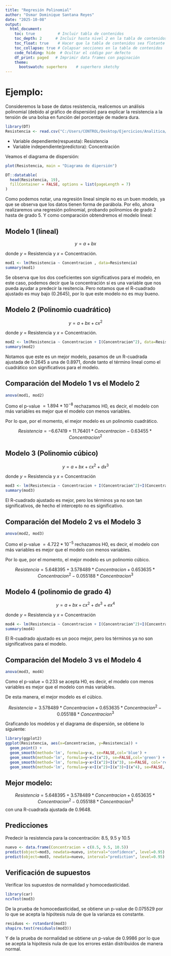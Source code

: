 ---
title: "Regresión Polinomial"
author: "Osmar Dominique Santana Reyes"
date: "2025-10-08"
output: 
  html_document:
    toc: true          # Incluir tabla de contenidos
    toc_depth: 2      # Incluir hasta nivel 2 en la tabla de contenidos
    toc_float: true    # Hacer que la tabla de contenidos sea flotante
    toc_collapse: true # Colapsar secciones en la tabla de contenidos
    code_folding: hide  # Ocultar el código por defecto
    df_print: paged   # Imprimir data frames con paginación
    theme:
      bootswatch: superhero    # superhero sketchy
---

# Ejemplo:

Consideremos la base de datos resistencia, realicemos un análisis polinomial (debido al gráfico de dispersión) para explicar la resistencia a la tensión de una bolsa en función del porcentaje de madera dura.

```{r, echo=FALSE, message=FALSE, warning=FALSE}
library(DT)
Resistencia <- read.csv("C:/Users/CONTROL/Desktop/Ejercicios/Analitica/Trabajo 13/Resistencia.csv")
```

* Variable dependiente(respuesta): Resistencia
* Variable independiente(predictora): Concentración

Veamos el diagrama de dispersión:

```{r, echo=FALSE}
plot(Resistencia, main = "Diagrama de dipersión")
```

```{r, echo=FALSE}
DT::datatable(
  head(Resistencia, 19),
  fillContainer = FALSE, options = list(pageLength = 7)
)
```

Como podemos notar, una regresión lineal simple no es un buen modelo, ya que se observa que los datos tienen forma de parábola. Por ello, ahora realizaremos una regresión polinomial, probando polinomios de grado 2 hasta de grado 5. Y como comparación obtendremos el modelo lineal:

## Modelo 1 (lineal)

$$ y = a + bx $$

donde $y$ = Resistencia y $x$ = Concentración.

```{r, echo=FALSE, results='hold'}
mod1 <- lm(Resistencia ~ Concentracion , data=Resistencia)
summary(mod1)
```

Se observa que los dos coeficientes son significativos para el modelo, en este caso, podemos decir que la concentración sí es una variable que nos pueda ayudar a predecir la resitencia. Pero notamos que el R-cuadrado ajustado es muy bajo (0.2645), por lo que este modelo no es muy bueno.

## Modelo 2 (Polinomio cuadrático)

$$ y = a + bx + cx^2 $$

donde $y$ = Resistencia y $x$ = Concentración.

```{r, echo=FALSE}
mod2 <- lm(Resistencia ~ Concentracion + I(Concentracion^2), data=Resistencia)
summary(mod2)
```

Notamos que este es un mejor modelo, pasamos de un R-cuadrada ajustada de 0.2645 a una de 0.8971, donde tanto el término lineal como el cuadrático son significativos para el modelo.

## Comparación del Modelo 1 vs el Modelo 2

```{r, echo=FALSE}
anova(mod1, mod2)
```

Como el p-value $= 1.894 * 10^{-8}$ rechazamos H0, es decir, el modelo con más variables es mejor que el modelo con menos variables.

Por lo que, por el momento, el mejor modelo es un polinomio cuadrático.

$$ Resistencia = -6.67419 + 11.76401*Concentracion - 0.63455*Concentracion^2 $$

## Modelo 3 (Polinomio cúbico)

$$ y = a + bx + cx^2 + dx^3 $$

donde $y$ = Resistencia y $x$ = Concentración

```{r, echo=FALSE}
mod3 <- lm(Resistencia ~ Concentracion + I(Concentracion^2)+I(Concentracion^3), data=Resistencia)
summary(mod3)
```

El R-cuadrado ajustado es mejor, pero los términos ya no son tan significativos, de hecho el intercepto no es significativo.

## Comparación del Modelo 2 vs el Modelo 3

```{r, echo=FALSE}
anova(mod2, mod3)
```

Como el p-value $= 4.722 * 10^{-5}$ rechazamos H0, es decir, el modelo con más variables es mejor que el modelo con menos variables.

Por lo que, por el momento, el mejor modelo es un polinomio cúbico.

$$ Resistencia = 5.648395 + 3.578489*Concentracion + 0.653635*Concentracion^2 - 0.055188*Concentracion^3 $$

## Modelo 4 (polinomio de grado 4)

$$ y = a + bx + cx^2 + dx^3 + ex^4 $$

donde $y$ = Resistencia y $x$ = Concentración

```{r, echo=FALSE}
mod4 <- lm(Resistencia ~ Concentracion + I(Concentracion^2)+I(Concentracion^3) +I(Concentracion^4), data=Resistencia)
summary(mod4)
```

El R-cuadrado ajustado es un poco mejor, pero los términos ya no son significativos para el modelo.

## Comparación del Modelo 3 vs el Modelo 4

```{r, echo=FALSE}
anova(mod3, mod4)
```

Como el p-value = 0.233 se acepta H0, es decir, el modelo con menos variables es mejor que el modelo con más variables.

De esta manera, el mejor modelo es el cúbico.

$$ Resistencia = 3.578489*Concentracion + 0.653635*Concentracion^2 - 0.055188*Concentracion^3 $$

Graficando los modelos y el diagrama de dispersión, se obtiene lo siguiente:

```{r, echo=FALSE, message=FALSE, warning=FALSE}
library(ggplot2)
ggplot(Resistencia, aes(x=Concentracion, y=Resistencia)) + 
  geom_point() +
  geom_smooth(method='lm', formula=y~x, se=FALSE,col='blue') +
  geom_smooth(method='lm', formula=y~x+I(x^2), se=FALSE,col='green') +
  geom_smooth(method='lm', formula=y~x+I(x^2)+I(x^3), se=FALSE, col='red')+
  geom_smooth(method='lm', formula=y~x+I(x^2)+I(x^3)+I(x^4), se=FALSE, col='purple')
```

## Mejor modelo:

$$ Resistencia = 5.648395 + 3.578489*Concentracion + 0.653635*Concentracion^2 - 0.055188*Concentracion^3 $$ con una R-cuadrada ajustada de  0.9648.

## Predicciones

Predecir la resistencia para la concentración: 8.5, 9.5 y 10.5

```{r, echo=FALSE}
nuevo <- data.frame(Concentracion = c(8.5, 9.5, 10.5))
predict(object=mod3, newdata=nuevo, interval="confidence", level=0.95)
predict(object=mod3, newdata=nuevo, interval="prediction", level=0.95)
```

## Verificación de supuestos

Verificar los supuestos de normalidad y homocedasticidad.

```{r, echo=FALSE, message=FALSE, warning=FALSE}
library(car)
ncvTest(mod3)
```

De la prueba de homocedasticidad, se obtiene un p-value de 0.075529 por lo que se acepta la hipótesis nula de que la varianza es constante. 

```{r, echo=FALSE}
residuos <- rstandard(mod3)
shapiro.test(residuals(mod3))
```

Y de la prueba de normalidad se obtiene un p-value de 0.9986 por lo que se acepta la hipótesis nula de que los errores están distribuidos de manera normal.


